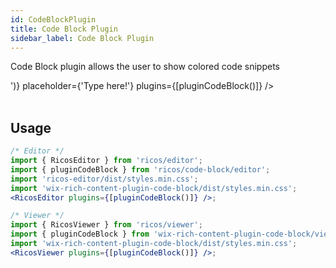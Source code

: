 ```yaml
---
id: CodeBlockPlugin
title: Code Block Plugin
sidebar_label: Code Block Plugin
---
```



Code Block plugin allows the user to show colored code snippets

<div className="card codeBlock">
  <RicosEditorWithMobile
    content={createContent('<Add a code block>')}
    placeholder={'Type here!'}
    plugins={[pluginCodeBlock()]}
  />
</div>
<br />

## Usage

```jsx
/* Editor */
import { RicosEditor } from 'ricos/editor';
import { pluginCodeBlock } from 'ricos/code-block/editor';
import 'ricos-editor/dist/styles.min.css';
import 'wix-rich-content-plugin-code-block/dist/styles.min.css';
<RicosEditor plugins={[pluginCodeBlock()]} />;

/* Viewer */
import { RicosViewer } from 'ricos/viewer';
import { pluginCodeBlock } from 'wix-rich-content-plugin-code-block/viewer';
import 'wix-rich-content-plugin-code-block/dist/styles.min.css';
<RicosViewer plugins={[pluginCodeBlock()]} />;
```
